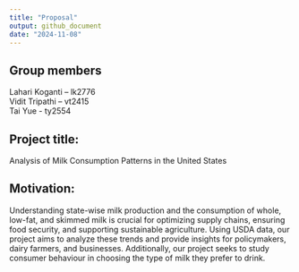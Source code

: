 ```yaml
---
title: "Proposal"
output: github_document
date: "2024-11-08"
---
```


## Group members

Lahari Koganti – lk2776\
Vidit Tripathi – vt2415\
Tai Yue - ty2554\

## Project title:
Analysis of Milk Consumption Patterns in the United States

## Motivation:

Understanding state-wise milk production and the consumption of whole, low-fat, and skimmed milk is crucial for optimizing supply chains, ensuring food security, and supporting sustainable agriculture. Using USDA data, our project aims to analyze these trends and provide insights for policymakers, dairy farmers, and businesses. Additionally, our project seeks to study consumer behaviour in choosing the type of milk they prefer to drink. 



